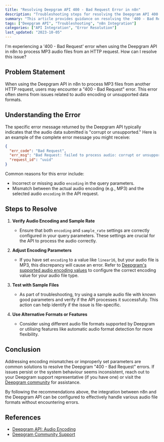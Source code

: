 ```yaml
---
title: "Resolving Deepgram API 400 - Bad Request Error in n8n"
description: "Troubleshooting steps for resolving the Deepgram API 400 - Bad Request error in n8n."
summary: "This article provides guidance on resolving the '400 - Bad Request' error that can occur when using the Deepgram speech-to-text API with n8n to process MP3 audio files. It covers common causes, such as incorrect audio encoding or unsupported data formats, and offers steps to verify and adjust the encoding settings."
tags: ["Deepgram API", "Troubleshooting", "n8n Integration"]
categories: ["API Integration", "Error Resolution"]
last_updated: "2023-10-05"
---
```


<CommunityQuestion>I'm experiencing a '400 - Bad Request' error when using the Deepgram API in n8n to process MP3 audio files from an HTTP request. How can I resolve this issue?</CommunityQuestion>

## Problem Statement

When using the Deepgram API in n8n to process MP3 files from another HTTP request, users may encounter a "400 - Bad Request" error. This error often stems from issues related to audio encoding or unsupported data formats.

## Understanding the Error

The specific error message returned by the Deepgram API typically indicates that the audio data submitted is "corrupt or unsupported." Here is an example of the complete error message you might receive:

```json
{
  "err_code": "Bad Request",
  "err_msg": "Bad Request: failed to process audio: corrupt or unsupported data",
  "request_id": "uuid"
}
```

Common reasons for this error include:

- Incorrect or missing audio `encoding` in the query parameters.
- Mismatch between the actual audio encoding (e.g., MP3) and the selected audio `encoding` in the API request.

## Steps to Resolve

1. **Verify Audio Encoding and Sample Rate**
   - Ensure that both `encoding` and `sample_rate` settings are correctly configured in your query parameters. These settings are crucial for the API to process the audio correctly.

2. **Adjust Encoding Parameters**
   - If you have set `encoding` to a value like `linear16`, but your audio file is MP3, this discrepancy will cause an error. Refer to [Deepgram's supported audio encoding values](/docs/encoding) to configure the correct encoding value for your audio file type.

3. **Test with Sample Files**
   - As part of troubleshooting, try using a sample audio file with known good parameters and verify if the API processes it successfully. This action can help identify if the issue is file-specific.

4. **Use Alternative Formats or Features**
   - Consider using different audio file formats supported by Deepgram or utilising features like automatic audio format detection for more flexibility.

## Conclusion

Addressing encoding mismatches or improperly set parameters are common solutions to resolve the Deepgram "400 - Bad Request" errors. If issues persist or the system behaviour seems inconsistent, reach out to your Deepgram support representative (if you have one) or visit the [Deepgram community](https://discord.gg/deepgram) for assistance.

By following the recommendations above, the integration between n8n and the Deepgram API can be configured to effectively handle various audio file formats without encountering errors.

## References
- [Deepgram API: Audio Encoding](/docs/encoding)
- [Deepgram Community Support](https://discord.gg/deepgram)